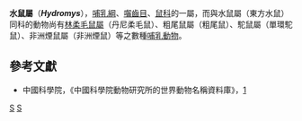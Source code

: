 {{Automatic taxobox
| taxon = Hydromys
| image = Hydromys chrysogaster - Gould.jpg 
| image_caption= [[東方水鼠|東方水鼠]]（''Hydromys chrysogaster''）
| authority = [[Étienne_Geoffroy_Saint-Hilaire|É. Geoffroy]], 1804
| range_map= Hydromys-Xeromys.PNG  
| range_map_caption=分佈圖<br>
紅色部分=[[東方水鼠|東方水鼠]]<br>
綠色部分=[[偽沼鼠|偽沼鼠]]和東方水鼠<br>
藍色部分=水鼠屬
}}

'''水鼠屬'''（'''''Hydromys'''''），[[哺乳綱|哺乳綱]]、[[囓齒目|囓齒目]]、[[鼠科|鼠科]]的一屬，而與水鼠屬（東方水鼠）同科的動物尚有[[林柔毛鼠屬|林柔毛鼠屬]]（丹尼柔毛鼠）、粗尾鼠屬（粗尾鼠）、駝鼠屬（單環駝鼠）、非洲煙鼠屬（非洲煙鼠）等之數種[[哺乳動物|哺乳動物]]。

==參考文獻==
*中國科學院，《中國科學院動物研究所的世界動物名稱資料庫》，[https://web.archive.org/web/20050718232917/http://vzd.brim.ac.cn/division/fauna/index.asp]

{{Taxonbar|from=Q668884}}

[[Category:1804年描述的分类群|S]]
[[Category:鼠亚科|S]]
